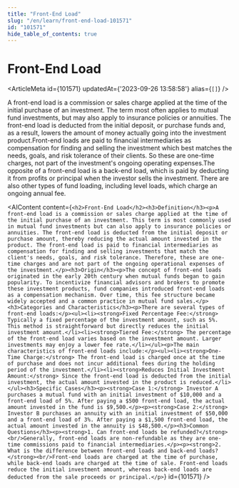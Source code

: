 ```yaml
---
title: "Front-End Load"
slug: "/en/learn/front-end-load-101571"
id: "101571"
hide_table_of_contents: true
---
```



# Front-End Load

<ArticleMeta id={101571} updatedAt={'2023-09-26 13:58:58'} alias={`[]`} />
<div className='border-solid border-b border-t-0 my-4 border-[var(--ifm-color-gray-300)]' />

A front-end load is a commission or sales charge applied at the time of the initial purchase of an investment. The term most often applies to mutual fund investments, but may also apply to insurance policies or annuities. The front-end load is deducted from the initial deposit, or purchase funds and, as a result, lowers the amount of money actually going into the investment product.Front-end loads are paid to financial intermediaries as compensation for finding and selling the investment which best matches the needs, goals, and risk tolerance of their clients. So these are one-time charges, not part of the investment's ongoing operating expenses.The opposite of a front-end load is a back-end load, which is paid by deducting it from profits or principal when the investor sells the investment. There are also other types of fund loading, including level loads, which charge an ongoing annual fee.

<AIContent content={`<h2>Front-End Load</h2><h3>Definition</h3><p>A front-end load is a commission or sales charge applied at the time of the initial purchase of an investment. This term is most commonly used in mutual fund investments but can also apply to insurance policies or annuities. The front-end load is deducted from the initial deposit or purchase amount, thereby reducing the actual amount invested in the product. The front-end load is paid to financial intermediaries as compensation for finding and selling investments that match the client's needs, goals, and risk tolerance. Therefore, these are one-time charges and are not part of the ongoing operational expenses of the investment.</p><h3>Origin</h3><p>The concept of front-end loads originated in the early 20th century when mutual funds began to gain popularity. To incentivize financial advisors and brokers to promote these investment products, fund companies introduced front-end loads as a compensation mechanism. Over time, this fee structure became widely accepted and a common practice in mutual fund sales.</p><h3>Categories and Characteristics</h3><p>There are several types of front-end loads:</p><ul><li><strong>Fixed Percentage Fee:</strong> Typically a fixed percentage of the investment amount, such as 5%. This method is straightforward but directly reduces the initial investment amount.</li><li><strong>Tiered Fee:</strong> The percentage of the front-end load varies based on the investment amount. Larger investments may enjoy a lower fee rate.</li></ul><p>The main characteristics of front-end loads include:</p><ul><li><strong>One-Time Charge:</strong> The front-end load is charged once at the time of purchase and does not incur additional fees during the holding period of the investment.</li><li><strong>Reduces Initial Investment Amount:</strong> Since the front-end load is deducted from the initial investment, the actual amount invested in the product is reduced.</li></ul><h3>Specific Cases</h3><p><strong>Case 1:</strong> Investor A purchases a mutual fund with an initial investment of $10,000 and a front-end load of 5%. After paying a $500 front-end load, the actual amount invested in the fund is $9,500.</p><p><strong>Case 2:</strong> Investor B purchases an annuity with an initial investment of $50,000 and a front-end load of 3%. After paying a $1,500 front-end load, the actual amount invested in the annuity is $48,500.</p><h3>Common Questions</h3><p><strong>1. Can front-end loads be refunded?</strong><br/>Generally, front-end loads are non-refundable as they are one-time commissions paid to financial intermediaries.</p><p><strong>2. What is the difference between front-end loads and back-end loads?</strong><br/>Front-end loads are charged at the time of purchase, while back-end loads are charged at the time of sale. Front-end loads reduce the initial investment amount, whereas back-end loads are deducted from the sale proceeds or principal.</p>`} id={101571} />
